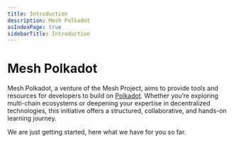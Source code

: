 ```yaml
---
title: Introduction
description: Mesh Polkadot
asIndexPage: true
sidebarTitle: Introduction
---
```


# Mesh Polkadot

Mesh Polkadot, a venture of the Mesh Project, aims to provide tools and resources for developers to build on [Polkadot](https://polkadot.com/). Whether you’re exploring multi-chain ecosystems or deepening your expertise in decentralized technologies, this initiative offers a structured, collaborative, and hands-on learning journey.

We are just getting started, here what we have for you so far.
